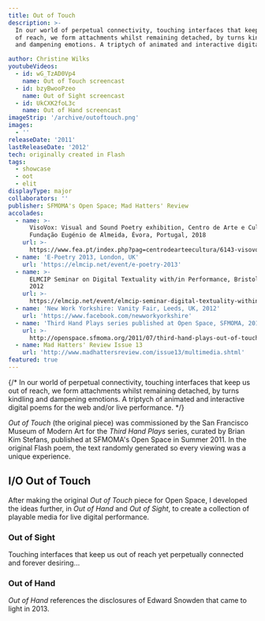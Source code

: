 ```yaml
---
title: Out of Touch
description: >-
  In our world of perpetual connectivity, touching interfaces that keep us out
  of reach, we form attachments whilst remaining detached, by turns kindling
  and dampening emotions. A triptych of animated and interactive digital poems for the web and live performance.

author: Christine Wilks
youtubeVideos:
  - id: wG_TzAD0Vp4
    name: Out of Touch screencast
  - id: bzyBwooPzeo
    name: Out of Sight screencast
  - id: UkCXK2foL3c
    name: Out of Hand screencast
imageStrip: '/archive/outoftouch.png'
images:
  - ''
releaseDate: '2011'
lastReleaseDate: '2012'
tech: originally created in Flash
tags:
  - showcase
  - oot
  - elit
displayType: major
collaborators: ''
publisher: SFMOMA's Open Space; Mad Hatters' Review
accolades:
  - name: >-
      VisoVox: Visual and Sound Poetry exhibition, Centro de Arte e Cultura,
      Fundação Eugénio de Almeida, Évora, Portugal, 2018
    url: >-
      https://www.fea.pt/index.php?pag=centrodearteecultura/6143-visovox-poesia-visual-e-sonora
  - name: 'E-Poetry 2013, London, UK'
    url: 'https://elmcip.net/event/e-poetry-2013'
  - name: >-
      ELMCIP Seminar on Digital Textuality with/in Performance, Bristol, UK,
      2012
    url: >-
      https://elmcip.net/event/elmcip-seminar-digital-textuality-within-performance
  - name: 'New Work Yorkshire: Vanity Fair, Leeds, UK, 2012'
    url: 'https://www.facebook.com/newworkyorkshire'
  - name: 'Third Hand Plays series published at Open Space, SFMOMA, 2011'
    url: >-
      http://openspace.sfmoma.org/2011/07/third-hand-plays-out-of-touch-by-christine-wilks/
  - name: Mad Hatters' Review Issue 13
    url: 'http://www.madhattersreview.com/issue13/multimedia.shtml'
featured: true
---
```



{/* In our world of perpetual connectivity, touching interfaces that keep us out of reach, we form attachments whilst remaining detached, by turns kindling and dampening emotions. A triptych of animated and interactive digital poems for the web and/or live performance. */}

<cite>Out of Touch</cite> (the original piece) was commissioned by the San Francisco Museum of Modern Art for the <cite>Third Hand Plays</cite> series, curated by Brian Kim Stefans, published at SFMOMA's Open Space in Summer 2011. In the original Flash poem, the text randomly generated so every viewing was a unique experience.

<h2 class="step-3">I/O Out of Touch</h2>

After making the original <cite>Out of Touch</cite> piece for Open Space, I developed the ideas further, in <cite>Out of Hand</cite> and <cite>Out of Sight</cite>, to create a collection of playable media for live digital performance.

<h3 class="step-1">Out of Sight</h3>

<VideoYouTube id={frontmatter.youtubeVideos[1].id} />

Touching interfaces that keep us out of reach yet perpetually connected and forever desiring...

<h3 class="step-1">Out of Hand</h3>

<VideoYouTube id={frontmatter.youtubeVideos[2].id} />

<cite>Out of Hand</cite> references the disclosures of Edward Snowden that came to light in 2013.

